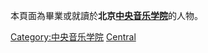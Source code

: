{{Catnav|頁面分類|人物|校友|大學校友|中國大學校友|中華人民共和國大學校友}}


本頁面為畢業或就讀於'''北京[[中央音乐学院|中央音乐学院]]'''的人物。

[[Category:中央音乐学院|Category:中央音乐学院]]
[[Category:北京高校校友|Central]]